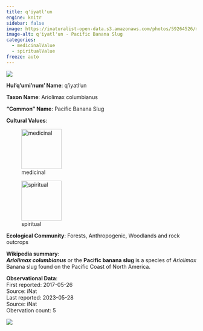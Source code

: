 ```yaml
---
title: q'iyatl'un
engine: knitr
sidebar: false
image: https://inaturalist-open-data.s3.amazonaws.com/photos/59264526/medium.jpeg
image-alt: q'iyatl'un - Pacific Banana Slug
categories:
  - medicinalValue
  - spiritualValue
freeze: auto
---
```

![](https://inaturalist-open-data.s3.amazonaws.com/photos/59264526/medium.jpeg){fig-alt="q'iyatl'un - Pacific Banana Slug"}

**Hul'q'umi'num' Name**: q'iyatl'un



**Taxon Name**: Ariolimax columbianus

**"Common" Name**: Pacific Banana Slug

**Cultural Values**:  

::: {layout-nrow=1 style="width:60%"}
![medicinal](/files/medicinal.svg){width=106px}

![spiritual](/files/spiritual.svg){width=106px}
:::

**Ecological Community**: Forests, Anthropogenic, Woodlands and rock outcrops

**Wikipedia summary**:  
<i><b>Ariolimax columbianus</b></i> or the <b>Pacific banana slug</b> is a species of <i>Ariolimax</i> Banana slug found on the Pacific Coast of North America.

**Observational Data**:   
First reported: 2017-05-26  
Source: iNat  
Last reported: 2023-05-28  
Source: iNat  
Obervation count: 5

![](community_dist.png)

